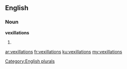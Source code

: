 ==English==

===Noun===
'''vexillations'''

# {{plural of|vexillation}}

[[Category:English plurals]]

[[ar:vexillations]]
[[fr:vexillations]]
[[ku:vexillations]]
[[my:vexillations]]